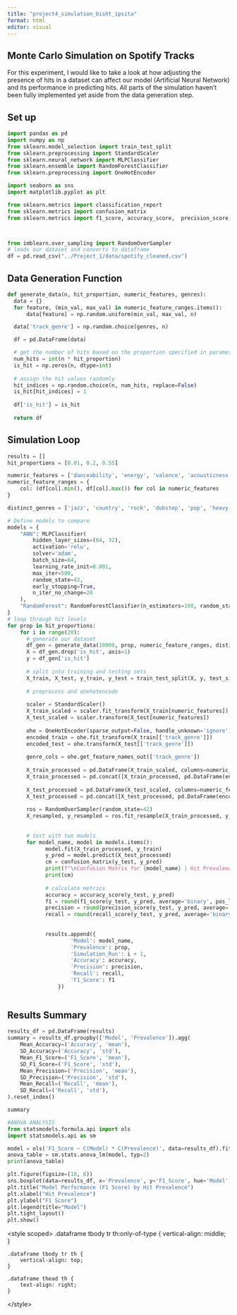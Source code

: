 ```yaml
---
title: "project4_simulation_bisht_ipsita"
format: html
editor: visual
---
```


## Monte Carlo Simulation on Spotify Tracks

For this experiment, I would like to take a look at how adjusting the presence of hits in a dataset can affect our model (Artificial Neural Network) and its performance in predicting hits. All parts of the simulation haven't been fully implemented yet aside from the data generation step.

## Set up

```python
import pandas as pd
import numpy as np
from sklearn.model_selection import train_test_split
from sklearn.preprocessing import StandardScaler
from sklearn.neural_network import MLPClassifier
from sklearn.ensemble import RandomForestClassifier
from sklearn.preprocessing import OneHotEncoder

import seaborn as sns
import matplotlib.pyplot as plt

from sklearn.metrics import classification_report
from sklearn.metrics import confusion_matrix
from sklearn.metrics import f1_score, accuracy_score,  precision_score, recall_score, roc_auc_score 



from imblearn.over_sampling import RandomOverSampler
# loads our dataset and converts to dataframe
df = pd.read_csv("../Project_1/data/spotify_cleaned.csv")
```

## Data Generation Function

```python
def generate_data(n, hit_proportion, numeric_features, genres):
  data = {}
  for feature, (min_val, max_val) in numeric_feature_ranges.items():
      data[feature] = np.random.uniform(min_val, max_val, n)

  data['track_genre'] = np.random.choice(genres, n)

  df = pd.DataFrame(data)

  # get the number of hits based on the proportion specified in parameter
  num_hits = int(n * hit_proportion)
  is_hit = np.zeros(n, dtype=int)
  
  # assign the hit values randomly 
  hit_indices = np.random.choice(n, num_hits, replace=False)
  is_hit[hit_indices] = 1
  
  df['is_hit'] = is_hit
  
  return df


```

## Simulation Loop

```python

results = []
hit_proportions = [0.01, 0.2, 0.55]

numeric_features = ['danceability', 'energy', 'valence', 'acousticness', 'speechiness', 'instrumentalness', 'tempo', 'loudness']
numeric_feature_ranges = {
    col: (df[col].min(), df[col].max()) for col in numeric_features
}

distinct_genres = ['jazz', 'country', 'rock', 'dubstep', 'pop', 'heavy-metal','bluegrass', 'soul', 'reggaeton', 'house', 'techno', 'k-pop']

# Define models to compare
models = {
    "ANN": MLPClassifier(
        hidden_layer_sizes=(64, 32),
        activation='relu',
        solver='adam',
        batch_size=64,
        learning_rate_init=0.001,
        max_iter=500,
        random_state=42,
        early_stopping=True,
        n_iter_no_change=20
    ),
    "RandomForest": RandomForestClassifier(n_estimators=100, random_state=42, class_weight='balanced'),
}
# loop through hit levels
for prop in hit_proportions:
    for i in range(20):
      # generate our dataset 
      df_gen = generate_data(10000, prop, numeric_feature_ranges, distinct_genres)
      X = df_gen.drop('is_hit', axis=1)
      y = df_gen['is_hit']
      
      # split into training and testing sets
      X_train, X_test, y_train, y_test = train_test_split(X, y, test_size=0.2, random_state=i)
      
      # preprocess and onehotencode
      
      scaler = StandardScaler()
      X_train_scaled = scaler.fit_transform(X_train[numeric_features])
      X_test_scaled = scaler.transform(X_test[numeric_features])
      
      ohe = OneHotEncoder(sparse_output=False, handle_unknown='ignore')
      encoded_train = ohe.fit_transform(X_train[['track_genre']])
      encoded_test = ohe.transform(X_test[['track_genre']])
      
      genre_cols = ohe.get_feature_names_out(['track_genre'])
      
      X_train_processed = pd.DataFrame(X_train_scaled, columns=numeric_features, index=X_train.index)
      X_train_processed = pd.concat([X_train_processed, pd.DataFrame(encoded_train, columns=genre_cols, index=X_train.index)], axis=1)
      
      X_test_processed = pd.DataFrame(X_test_scaled, columns=numeric_features, index=X_test.index)
      X_test_processed = pd.concat([X_test_processed, pd.DataFrame(encoded_test, columns=genre_cols, index=X_test.index)], axis=1)
      
      ros = RandomOverSampler(random_state=42)
      X_resampled, y_resampled = ros.fit_resample(X_train_processed, y_train)
      
    
      # test with two models 
      for model_name, model in models.items():
            model.fit(X_train_processed, y_train)
            y_pred = model.predict(X_test_processed)
            cm = confusion_matrix(y_test, y_pred)
            print(f"\nConfusion Matrix for {model_name} | Hit Prevalence: {prop}, Run: {i + 1}")
            print(cm)
            
            # calculate metrics 
            accuracy = accuracy_score(y_test, y_pred)
            f1 = round(f1_score(y_test, y_pred, average='binary', pos_label=1),10)
            precision = round(precision_score(y_test, y_pred, average='binary',pos_label=1, zero_division=0),10)
            recall = round(recall_score(y_test, y_pred, average='binary', pos_label=1, zero_division=0),10)
            
           
            results.append({
                    'Model': model_name,
                    'Prevalence': prop,
                    'Simulation_Run': i + 1,
                    'Accuracy': accuracy,
                    'Precision': precision,
                    'Recall': recall,
                    'F1_Score': f1
                })
      
```

## Results Summary

```python
results_df = pd.DataFrame(results)
summary = results_df.groupby(['Model', 'Prevalence']).agg(
    Mean_Accuracy=('Accuracy', 'mean'),
    SD_Accuracy=('Accuracy', 'std'),
    Mean_F1_Score=('F1_Score', 'mean'),
    SD_F1_Score=('F1_Score', 'std'),
    Mean_Precision=('Precision', 'mean'),
    SD_Precision=('Precision', 'std'),
    Mean_Recall=('Recall', 'mean'),
    SD_Recall=('Recall', 'std'),  
).reset_index()

summary
```

```python

#ANOVA ANALYSIS
from statsmodels.formula.api import ols
import statsmodels.api as sm

model = ols('F1_Score ~ C(Model) * C(Prevalence)', data=results_df).fit()
anova_table = sm.stats.anova_lm(model, typ=2)
print(anova_table)

```

```python
plt.figure(figsize=(10, 6))
sns.boxplot(data=results_df, x='Prevalence', y='F1_Score', hue='Model')
plt.title("Model Performance (F1 Score) by Hit Prevalence")
plt.xlabel("Hit Prevalence")
plt.ylabel("F1 Score")
plt.legend(title="Model")
plt.tight_layout()
plt.show()
```

\<style scoped\> .dataframe tbody tr th:only-of-type { vertical-align: middle; }

```         
.dataframe tbody tr th {
    vertical-align: top;
}

.dataframe thead th {
    text-align: right;
}
```

\</style\>
